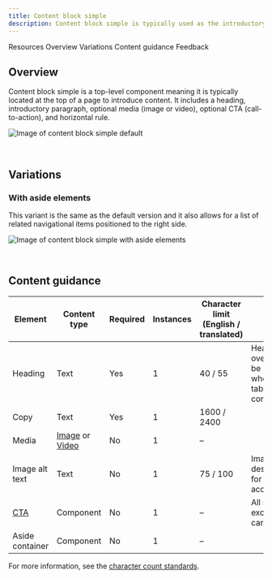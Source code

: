 ```yaml
---
title: Content block simple
description: Content block simple is typically used as the introductory section on a page.
---
```



<ComponentDescription name="Content block simple" type="layout" />

<AnchorLinks>

<AnchorLink>Resources</AnchorLink>
<AnchorLink>Overview</AnchorLink>
<AnchorLink>Variations</AnchorLink>
<AnchorLink>Content guidance</AnchorLink>
<AnchorLink>Feedback</AnchorLink>

</AnchorLinks>

<ResourceLinks name="Content block simple" type="layout" />

## Overview

Content block simple is a top-level component meaning it is typically located at the top of a page to introduce content.
It includes a heading, introductory paragraph, optional media (image or video), optional CTA (call-to-action), and
horizontal rule.

![Image of content block simple default](../../images/pattern/content-block-simple/content-block-simple.jpg)

<br />

## Variations

### With aside elements

This variant is the same as the default version and it also allows for a list of related navigational items positioned to the right side.

![Image of content block simple with aside elements](../../images/pattern/content-block-simple/content-block-simple-with-aside-elements.jpg)

<br />

## Content guidance

| Element                                                    | Content type                                                                                                                       | Required | Instances | Character limit <br/>(English / translated) | Notes                                                      |
| ---------------------------------------------------------- | ---------------------------------------------------------------------------------------------------------------------------------- | -------- | --------- | ------------------------------------------- | ---------------------------------------------------------- |
| Heading                                                    | Text                                                                                                                               | Yes      | 1         | 40 / 55                                     | Heading override can be used when using table of contents. |
| Copy                                                       | Text                                                                                                                               | Yes      | 1         | 1600 / 2400                                 |                                                            |
| Media                                                      | [Image](https://www.ibm.com/standards/carbon/components/images/) or [Video](https://www.ibm.com/standards/carbon/components/video) | No       | 1         | –                                           |                                                            |
| Image alt text                                             | Text                                                                                                                               | No       | 1         | 75 / 100                                    | Image description for accessibility.                       |
| [CTA](https://www.ibm.com/standards/carbon/components/cta) | Component                                                                                                                          | No       | 1         | –                                           | All styles except for card.                                |
| Aside container                                            | Component                                                                                                                          | No       | 1         | –                                           |                                                            |

For more information, see the [character count standards](https://www.ibm.com/standards/carbon/guidelines/content#character-count-standards).

<ComponentFooter name="Content block simple" type="layout" />
